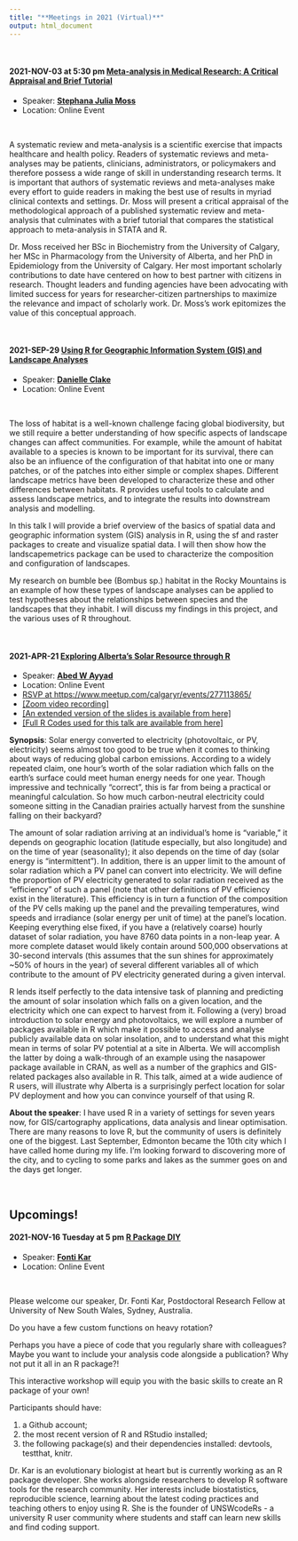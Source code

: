 ```yaml
---
title: "**Meetings in 2021 (Virtual)**"
output: html_document
---
```


<br>


#### 2021-NOV-03 at 5:30 pm [Meta-analysis in Medical Research: A Critical Appraisal and Brief Tutorial](https://www.meetup.com/calgaryr/events/281143383/){target="_blank"}

+ Speaker: [<b>Stephana Julia Moss</b>](stephana.moss@ucalgary.ca){target="_blank"}
+ Location: Online Event

\

A systematic review and meta-analysis is a scientific exercise that impacts healthcare and health policy. Readers of systematic reviews and meta-analyses may be patients, clinicians, administrators, or policymakers and therefore possess a wide range of skill in understanding research terms. It is important that authors of systematic reviews and meta-analyses make every effort to guide readers in making the best use of results in myriad clinical contexts and settings. Dr. Moss will present a critical appraisal of the methodological approach of a published systematic review and meta-analysis that culminates with a brief tutorial that compares the statistical approach to meta-analysis in STATA and R.

Dr. Moss received her BSc in Biochemistry from the University of Calgary, her MSc in Pharmacology from the University of Alberta, and her PhD in Epidemiology from the University of Calgary. Her most important scholarly contributions to date have centered on how to best partner with citizens in research. Thought leaders and funding agencies have been advocating with limited success for years for researcher-citizen partnerships to maximize the relevance and impact of scholarly work. Dr. Moss’s work epitomizes the value of this conceptual approach.

\

#### 2021-SEP-29 [Using R for Geographic Information System (GIS) and Landscape Analyses](https://www.meetup.com/calgaryr/events/280192457/){target="_blank"}

+ Speaker: [<b>Danielle Clake</b>](danielle.clake@ucalgary.ca){target="_blank"}
+ Location: Online Event

\

The loss of habitat is a well-known challenge facing global biodiversity, but we still require a better understanding of how specific aspects of landscape changes can affect communities. For example, while the amount of habitat available to a species is known to be important for its survival, there can also be an influence of the configuration of that habitat into one or many patches, or of the patches into either simple or complex shapes. Different landscape metrics have been developed to characterize these and other differences between habitats. R provides useful tools to calculate and assess landscape metrics, and to integrate the results into downstream analysis and modelling. 

In this talk I will provide a brief overview of the basics of spatial data and geographic information system (GIS) analysis in R, using the sf and raster packages to create and visualize spatial data. I will then show how the landscapemetrics package can be used to characterize the composition and configuration of landscapes. 

My research on bumble bee (Bombus sp.) habitat in the Rocky Mountains is an example of how these types of landscape analyses can be applied to test hypotheses about the relationships between species and the landscapes that they inhabit. I will discuss my findings in this project, and the various uses of R throughout.

\


#### 2021-APR-21 [Exploring Alberta’s Solar Resource through R](https://www.meetup.com/calgaryr/events/277113865/){target="_blank"} 

+ Speaker: [<b>Abed W Ayyad</b>](https://manipulativegerbil.blogspot.com/){target="_blank"}
+ Location: Online Event
+ [RSVP at https://www.meetup.com/calgaryr/events/277113865/](https://www.meetup.com/calgaryr/events/277113865/){target="_blank"}
+ [ [Zoom video recording] ](https://www.youtube.com/watch?v=JddDAqsUWhM&feature=youtu.be){target="_blank"}
+ [ [An extended version of the slides is available from here] ](./archives/2021_04_21/abed_ayyad_beamer_slides_for_calgary_rug_21_april.pdf){target="_blank"}
+ [ [Full R Codes used for this talk are available from here] ](./archives/2021_04_21/codes_for_abed_ayyad_presentation_pablo_help.R){target="_blank"}

<b>Synopsis</b>: Solar energy converted to electricity (photovoltaic, or PV, electricity) seems almost too good to be true when it comes to thinking about ways of reducing global carbon emissions. According to a widely repeated claim, one hour's worth of the solar radiation which falls on the earth's surface could meet human energy needs for one year. Though impressive and technically "correct", this is far from being a practical or meaningful calculation. So how much carbon-neutral electricity could someone sitting in the Canadian prairies actually harvest from the sunshine falling on their backyard? 

The amount of solar radiation arriving at an individual's home is "variable," it depends on geographic location (latitude especially, but also longitude) and on the time of year (seasonality); it also depends on the time of day (solar energy is "intermittent"). In addition, there is an upper limit to the amount of solar radiation which a PV panel can convert into electricity. We will define the proportion of PV electricity generated to solar radiation received as the "efficiency" of such a panel (note that other definitions of PV efficiency exist in the literature). This efficiency is in turn a function of the composition of the PV cells making up the panel and the prevailing temperatures, wind speeds and irradiance (solar energy per unit of time) at the panel's location. Keeping everything else fixed, if you have a (relatively coarse) hourly dataset of solar radiation, you have 8760 data points in a non-leap year. A more complete dataset would likely contain around 500,000 observations at 30-second intervals (this assumes that the sun shines for approximately ~50% of hours in the year) of several different variables all of which contribute to the amount of PV electricity generated during a given interval. 

R lends itself perfectly to the data intensive task of planning and predicting the amount of solar insolation which falls on a given location, and the electricity which one can expect to harvest from it. Following a (very) broad introduction to solar energy and photovoltaics, we will explore a number of packages available in R which make it possible to access and analyse publicly available data on solar insolation, and to understand what this might mean in terms of solar PV potential at a site in Alberta. We will accomplish the latter by doing a walk-through of an example using the nasapower package available in CRAN, as well as a number of the graphics and GIS-related packages also available in R. This talk, aimed at a wide audience of R users, will illustrate why Alberta is a surprisingly perfect location for solar PV deployment and how you can convince yourself of that using R.

<b>About the speaker</b>: I have used R in a variety of settings for seven years now, for GIS/cartography applications, data analysis and linear optimisation. There are many reasons to love R, but the community of users is definitely one of the biggest. Last September, Edmonton became the 10th city which I have called home during my life. I'm looking forward to discovering more of the city, and to cycling to some parks and lakes as the summer goes on and the days get longer. 


\

## Upcomings!


#### 2021-NOV-16 **Tuesday at 5 pm** [R Package DIY](https://www.meetup.com/calgaryr/events/281143383/){target="_blank"}

+ Speaker: [<b>Fonti Kar</b>](f.kar@unsw.edu.au){target="_blank"}
+ Location: Online Event

\

Please welcome our speaker, Dr. Fonti Kar, Postdoctoral Research Fellow at University of New South Wales, Sydney, Australia.

Do you have a few custom functions on heavy rotation?

Perhaps you have a piece of code that you regularly share with colleagues? Maybe you want to include your analysis code alongside a publication? Why not put it all in an R package?!

This interactive workshop will equip you with the basic skills to create an R package of your own!

Participants should have:

1) a Github account;
2) the most recent version of R and RStudio installed;
3) the following package(s) and their dependencies installed: devtools, testthat, knitr.

Dr. Kar is an evolutionary biologist at heart but is currently working as an R package developer. She works alongside researchers to develop R software tools for the research community. Her interests include biostatistics, reproducible science, learning about the latest coding practices and teaching others to enjoy using R. She is the founder of UNSWcodeRs - a university R user community where students and staff can learn new skills and find coding support.
\
